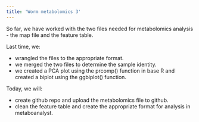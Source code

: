 ```yaml
---
title: 'Worm metabolomics 3'
---
```


So far, we have worked with the two files needed for metabolomics analysis - the map file and the feature table.  

Last time, we:  

*  wrangled the files to the appropriate format.  
*  we merged the two files to determine the sample identity.  
*  we created a PCA plot using the prcomp() function in base R and created a biplot using the ggbiplot() function.  

Today, we will:  

*  create github repo and upload the metabolomics file to github.  
*  clean the feature table and create the appropriate format for analysis in metaboanalyst.  


